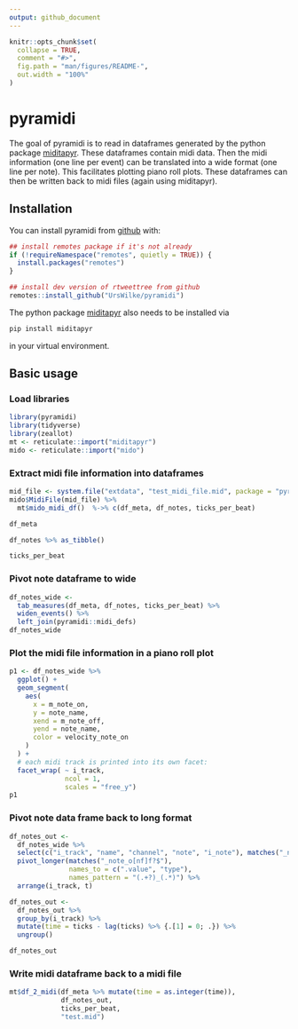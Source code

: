 ```yaml
---
output: github_document
---
```


<!-- README.md is generated from README.Rmd. Please edit that file -->

```r
knitr::opts_chunk$set(
  collapse = TRUE,
  comment = "#>",
  fig.path = "man/figures/README-",
  out.width = "100%"
)
```

# pyramidi

<!-- badges: start -->
<!-- badges: end -->

The goal of pyramidi is to read in dataframes generated by the python package
[miditapyr](https://pypi.org/project/miditapyr/). These dataframes contain midi data. Then the midi information (one
line per event) can be translated into a wide format (one line per note). This 
facilitates plotting piano roll plots. These dataframes can then be written back
to midi files (again using miditapyr).

## Installation

You can install pyramidi from [github](https://github.com/urswilke/pyramidi) with:

``` r
## install remotes package if it's not already
if (!requireNamespace("remotes", quietly = TRUE)) {
  install.packages("remotes")
}

## install dev version of rtweettree from github
remotes::install_github("UrsWilke/pyramidi")
```

The python package [miditapyr](https://pypi.org/project/miditapyr/) also needs to be installed via 

```sh
pip install miditapyr
```

in your virtual environment.

## Basic usage

### Load libraries

```r
library(pyramidi)
library(tidyverse)
library(zeallot)
mt <- reticulate::import("miditapyr")
mido <- reticulate::import("mido")
```

### Extract midi file information into dataframes

```r
mid_file <- system.file("extdata", "test_midi_file.mid", package = "pyramidi")
mido$MidiFile(mid_file) %>%
  mt$mido_midi_df()  %->% c(df_meta, df_notes, ticks_per_beat)
```


```r
df_meta
```


```r
df_notes %>% as_tibble()
```


```r
ticks_per_beat
```

### Pivot note dataframe to wide 

```r

df_notes_wide <-  
  tab_measures(df_meta, df_notes, ticks_per_beat) %>%
  widen_events() %>%
  left_join(pyramidi::midi_defs)
df_notes_wide
```

### Plot the midi file information in a piano roll plot

```r
p1 <- df_notes_wide %>%
  ggplot() +
  geom_segment(
    aes(
      x = m_note_on,
      y = note_name,
      xend = m_note_off,
      yend = note_name,
      color = velocity_note_on
    )
  ) +
  # each midi track is printed into its own facet:
  facet_wrap( ~ i_track,
              ncol = 1,
              scales = "free_y")
p1

```



### Pivot note data frame back to long format

```r
df_notes_out <- 
  df_notes_wide %>% 
  select(c("i_track", "name", "channel", "note", "i_note"), matches("_note_o[nf]f?$")) %>% 
  pivot_longer(matches("_note_o[nf]f?$"),
               names_to = c(".value", "type"),
               names_pattern = "(.+?)_(.*)") %>% 
  arrange(i_track, t)

df_notes_out <- 
  df_notes_out %>% 
  group_by(i_track) %>% 
  mutate(time = ticks - lag(ticks) %>% {.[1] = 0; .}) %>% 
  ungroup()

df_notes_out
```

### Write midi dataframe back to a midi file


```r
mt$df_2_midi(df_meta %>% mutate(time = as.integer(time)), 
             df_notes_out, 
             ticks_per_beat, 
             "test.mid")
```

